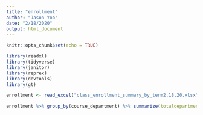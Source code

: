 ```yaml
---
title: "enrollment"
author: "Jason Yoo"
date: "2/18/2020"
output: html_document
---
```


```r
knitr::opts_chunk$set(echo = TRUE)
```

```r
library(readxl)
library(tidyverse)
library(janitor)
library(reprex)
library(devtools)
library(gt)
```

```r
enrollment <- read_excel("class_enrollment_summary_by_term2.18.20.xlsx", skip=3) %>% clean_names() %>% filter(!is.na(course_name))

enrollment %>% group_by(course_department) %>% summarize(totaldepartment = sum(total)) %>% arrange(desc(totaldepartment))
```